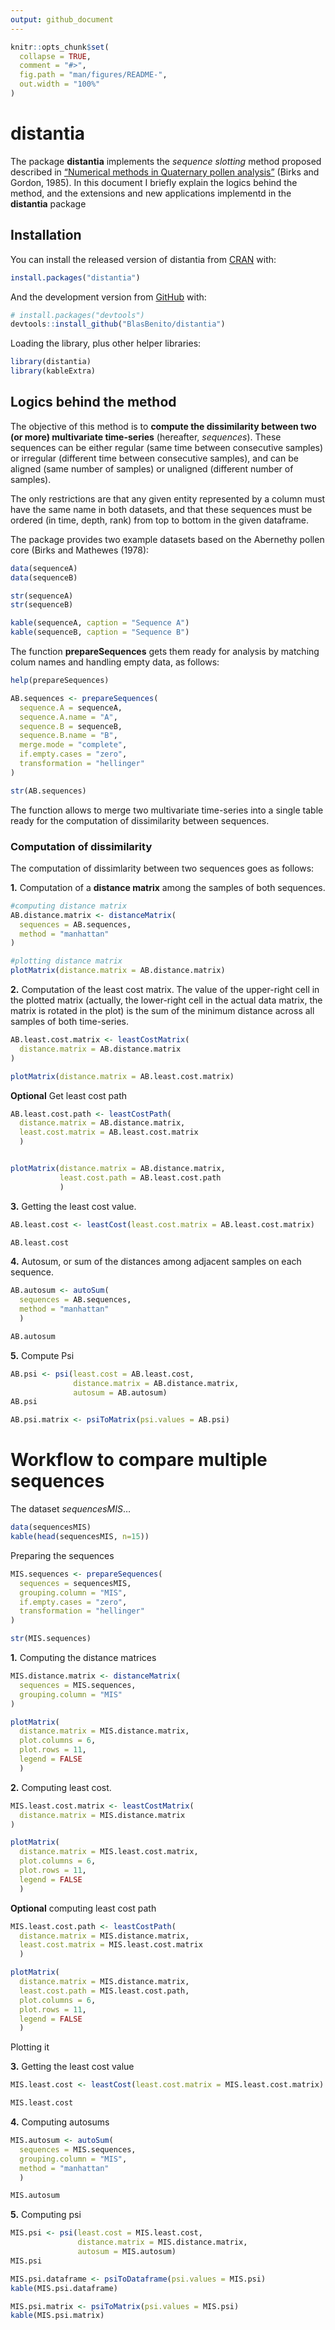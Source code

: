 ```yaml
---
output: github_document
---
```


<!-- README.md is generated from README.Rmd. Please edit that file -->

```r
knitr::opts_chunk$set(
  collapse = TRUE,
  comment = "#>",
  fig.path = "man/figures/README-",
  out.width = "100%"
)
```
# distantia

<!-- badges: start -->
<!-- badges: end -->

The package **distantia** implements the *sequence slotting* method proposed described in ["Numerical methods in Quaternary pollen analysis"](https://onlinelibrary.wiley.com/doi/abs/10.1002/gea.3340010406) (Birks and Gordon, 1985). In this document I briefly explain the logics behind the method, and the extensions and new applications implementd in the **distantia** package

## Installation

You can install the released version of distantia from [CRAN](https://CRAN.R-project.org) with:

```r
install.packages("distantia")
```

And the development version from [GitHub](https://github.com/) with:

```r
# install.packages("devtools")
devtools::install_github("BlasBenito/distantia")
```

Loading the library, plus other helper libraries:

```r
library(distantia)
library(kableExtra)
```


## Logics behind the method

The objective of this method is to **compute the dissimilarity between two (or more) multivariate time-series** (hereafter, *sequences*). These sequences can be either regular (same time between consecutive samples) or irregular (different time between consecutive samples), and can be aligned (same number of samples) or unaligned (different number of samples). 

The only restrictions are that any given entity represented by a column must have the same name in both datasets, and that these sequences must be ordered (in time, depth, rank) from top to bottom in the given dataframe.

The package provides two example datasets based on the Abernethy pollen core (Birks and Mathewes (1978):

```r
data(sequenceA)
data(sequenceB)

str(sequenceA)
str(sequenceB)

kable(sequenceA, caption = "Sequence A")
kable(sequenceB, caption = "Sequence B")
```

The function **prepareSequences** gets them ready for analysis by matching colum names and handling empty data, as follows:

```r
help(prepareSequences)

AB.sequences <- prepareSequences(
  sequence.A = sequenceA,
  sequence.A.name = "A",
  sequence.B = sequenceB,
  sequence.B.name = "B",
  merge.mode = "complete",
  if.empty.cases = "zero",
  transformation = "hellinger"
)

str(AB.sequences)
```

The function allows to merge two multivariate time-series into a single table ready for the computation of dissimilarity between sequences.

### Computation of dissimilarity

The computation of dissimlarity between two sequences goes as follows:

**1.** Computation of a **distance matrix** among the samples of both sequences.

```r

#computing distance matrix
AB.distance.matrix <- distanceMatrix(
  sequences = AB.sequences,
  method = "manhattan"
)

#plotting distance matrix
plotMatrix(distance.matrix = AB.distance.matrix)
```

**2.** Computation of the least cost matrix. The value of the upper-right cell in the plotted matrix (actually, the lower-right cell in the actual data matrix, the matrix is rotated in the plot) is the sum of the minimum distance across all samples of both time-series.

```r
AB.least.cost.matrix <- leastCostMatrix(
  distance.matrix = AB.distance.matrix
)

plotMatrix(distance.matrix = AB.least.cost.matrix)
```

**Optional** Get least cost path

```r
AB.least.cost.path <- leastCostPath(
  distance.matrix = AB.distance.matrix,
  least.cost.matrix = AB.least.cost.matrix
  )



```

```r
plotMatrix(distance.matrix = AB.distance.matrix,
           least.cost.path = AB.least.cost.path
           )
```


**3.** Getting the least cost value.

```r
AB.least.cost <- leastCost(least.cost.matrix = AB.least.cost.matrix)

AB.least.cost
```


**4.** Autosum, or sum of the distances among adjacent samples on each sequence.

```r
AB.autosum <- autoSum(
  sequences = AB.sequences,
  method = "manhattan"
  )

AB.autosum
```

**5.** Compute Psi

```r
AB.psi <- psi(least.cost = AB.least.cost,
              distance.matrix = AB.distance.matrix,
              autosum = AB.autosum)
AB.psi
```


```r
AB.psi.matrix <- psiToMatrix(psi.values = AB.psi)
```


# Workflow to compare multiple sequences

The dataset *sequencesMIS*...

```r
data(sequencesMIS)
kable(head(sequencesMIS, n=15))
```

Preparing the sequences

```r
MIS.sequences <- prepareSequences(
  sequences = sequencesMIS,
  grouping.column = "MIS",
  if.empty.cases = "zero",
  transformation = "hellinger"
)

str(MIS.sequences)
```

**1.** Computing the distance matrices

```r
MIS.distance.matrix <- distanceMatrix(
  sequences = MIS.sequences,
  grouping.column = "MIS"
)

plotMatrix(
  distance.matrix = MIS.distance.matrix,
  plot.columns = 6,
  plot.rows = 11,
  legend = FALSE
  )
```


**2.** Computing least cost.

```r
MIS.least.cost.matrix <- leastCostMatrix(
  distance.matrix = MIS.distance.matrix
)

plotMatrix(
  distance.matrix = MIS.least.cost.matrix,
  plot.columns = 6,
  plot.rows = 11,
  legend = FALSE
  )
```

**Optional** computing least cost path

```r
MIS.least.cost.path <- leastCostPath(
  distance.matrix = MIS.distance.matrix,
  least.cost.matrix = MIS.least.cost.matrix
  )

plotMatrix(
  distance.matrix = MIS.distance.matrix,
  least.cost.path = MIS.least.cost.path,
  plot.columns = 6,
  plot.rows = 11,
  legend = FALSE
  )
```

Plotting it


**3.** Getting the least cost value

```r
MIS.least.cost <- leastCost(least.cost.matrix = MIS.least.cost.matrix)

MIS.least.cost
```


**4.** Computing autosums

```r
MIS.autosum <- autoSum(
  sequences = MIS.sequences,
  grouping.column = "MIS",
  method = "manhattan"
  )

MIS.autosum
```


**5.** Computing psi

```r
MIS.psi <- psi(least.cost = MIS.least.cost,
               distance.matrix = MIS.distance.matrix,
               autosum = MIS.autosum)
MIS.psi
```

```r
MIS.psi.dataframe <- psiToDataframe(psi.values = MIS.psi)
kable(MIS.psi.dataframe)

MIS.psi.matrix <- psiToMatrix(psi.values = MIS.psi)
kable(MIS.psi.matrix)
```

